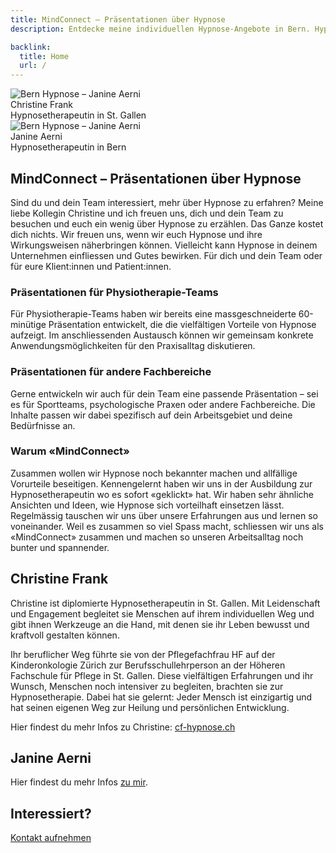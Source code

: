 ```yaml
---
title: MindConnect – Präsentationen über Hypnose
description: Entdecke meine individuellen Hypnose-Angebote in Bern. Hypnosetherapie gegen Stress, Ängste und mehr. Kosten werden nicht von der Krankenkasse übernommen.

backlink:
  title: Home
  url: /
---
```



<div class="flex gap-4 md:gap-6 justify-items-stretch not-prose">
  <div class="w-1/2 flex flex-col items-center border border-red-300 p-4 rounded-lg">
      <Image
          width={300}
          src={ChristineFace}
          class="w-32 sm:w-48 object-cover object-center rounded-full shadow-lg m-4"
          alt="Bern Hypnose – Janine Aerni"
          widths={[150, 300, 800]}
          sizes="300px"
      />
      <div class="text-center leading-snug">
          <div class="font-bold">Christine Frank</div>
          <div>Hypnosetherapeutin in St. Gallen</div>
      </div>
  </div>
  <div class="w-1/2 flex flex-col items-center border border-red-300 p-4 pb-6 rounded-lg">
      <Image
          width={300}
          src={JanineFace}
          class="w-32 sm:w-48 object-cover object-center rounded-full shadow-lg m-4"
          alt="Bern Hypnose – Janine Aerni"
          widths={[150, 300, 800]}
          sizes="300px"
      />
      <div class="text-center leading-snug">
          <div class="font-bold">Janine Aerni</div>
          <div>Hypnosetherapeutin in Bern</div>
      </div>
  </div>
</div>

## MindConnect – Präsentationen über Hypnose

Sind du und dein Team interessiert, mehr über Hypnose zu erfahren? Meine liebe Kollegin Christine und ich freuen uns, dich und dein Team zu besuchen und euch ein wenig über Hypnose zu erzählen. Das Ganze kostet dich nichts. Wir freuen uns, wenn wir euch Hypnose und ihre Wirkungsweisen näherbringen können. Vielleicht kann Hypnose in deinem Unternehmen einfliessen und Gutes bewirken. Für dich und dein Team oder für eure Klient:innen und Patient:innen.

### Präsentationen für Physiotherapie-Teams

Für Physiotherapie-Teams haben wir bereits eine massgeschneiderte 60-minütige Präsentation entwickelt, die die vielfältigen Vorteile von Hypnose aufzeigt. Im anschliessenden Austausch können wir gemeinsam konkrete Anwendungsmöglichkeiten für den Praxisalltag diskutieren.

### Präsentationen für andere Fachbereiche

Gerne entwickeln wir auch für dein Team eine passende Präsentation – sei es für Sportteams, psychologische Praxen oder andere Fachbereiche. Die Inhalte passen wir dabei spezifisch auf dein Arbeitsgebiet und deine Bedürfnisse an.

### Warum «MindConnect»

Zusammen wollen wir Hypnose noch bekannter machen und allfällige Vorurteile beseitigen. Kennengelernt haben wir uns in der Ausbildung zur Hypnosetherapeutin wo es sofort «geklickt» hat. Wir haben sehr ähnliche Ansichten und Ideen, wie Hypnose sich vorteilhaft einsetzen lässt. Regelmässig tauschen wir uns über unsere Erfahrungen aus und lernen so voneinander. Weil es zusammen so viel Spass macht, schliessen wir uns als «MindConnect» zusammen und machen so unseren Arbeitsalltag noch bunter und spannender.

## Christine Frank

Christine ist diplomierte Hypnosetherapeutin in St. Gallen. Mit Leidenschaft und Engagement begleitet sie Menschen auf ihrem individuellen Weg und gibt ihnen Werkzeuge an die Hand, mit denen sie ihr Leben bewusst und kraftvoll gestalten können.

Ihr beruflicher Weg führte sie von der Pflegefachfrau HF auf der Kinderonkologie Zürich zur Berufsschullehrperson an der Höheren Fachschule für Pflege in St. Gallen. Diese vielfältigen Erfahrungen und ihr Wunsch, Menschen noch intensiver zu begleiten, brachten sie zur Hypnosetherapie. Dabei hat sie gelernt: Jeder Mensch ist einzigartig und hat seinen eigenen Weg zur Heilung und persönlichen Entwicklung.

Hier findest du mehr Infos zu Christine:
[cf-hypnose.ch](https://www.cf-hypnose.ch/)

## Janine Aerni

Hier findest du mehr Infos [zu mir](/janine-aerni/).


## Interessiert? 

<div class="flex flex-wrap gap-4">
  <a data-umami-event="Abhängigkeiten – Button Kontakt" href="/kontakt/" class="inline-flex no-prose items-center justify-center px-6 py-3 text-base leading-tight font-bold text-white bg-red-600 border border-red-600 rounded-full transition hover:bg-red-500 hover:text-red-50 no-underline">
    <span>Kontakt aufnehmen</span>
  </a>
</div>






